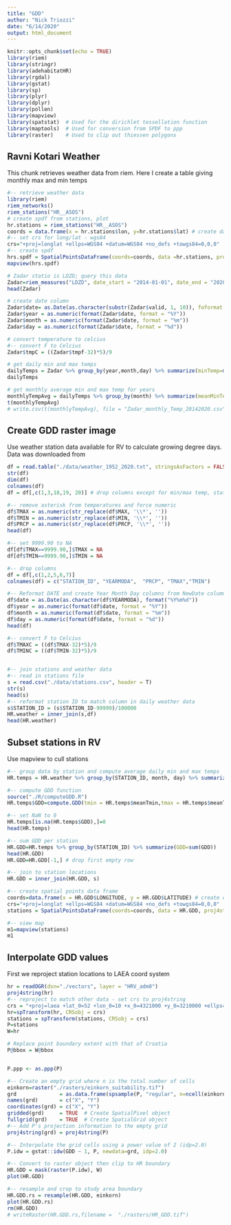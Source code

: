 ```yaml
---
title: "GDD"
author: "Nick Triozzi"
date: "6/14/2020"
output: html_document
---
```


```r
knitr::opts_chunk$set(echo = TRUE)
library(riem)
library(stringr)
library(adehabitatHR)
library(rgdal)
library(gstat)
library(sp)
library(plyr)
library(dplyr)
library(pollen)
library(mapview)
library(spatstat)  # Used for the dirichlet tessellation function
library(maptools)  # Used for conversion from SPDF to ppp
library(raster)    # Used to clip out thiessen polygons

```

## Ravni Kotari Weather

This chunk retrieves weather data from riem. Here I create a table giving monthly max and min temps

```r
#-- retrieve weather data
library(riem)
riem_networks()
riem_stations("HR__ASOS")
# create spdf from stations, plot
hr.stations = riem_stations("HR__ASOS")
coords = data.frame(x = hr.stations$lon, y=hr.stations$lat) # create data frame of coordinates
#-- set crs for long/lat - wgs84
crs="+proj=longlat +ellps=WGS84 +datum=WGS84 +no_defs +towgs84=0,0,0"
#-- create spdf
hrs.spdf = SpatialPointsDataFrame(coords=coords, data =hr.stations, proj4string = CRS(crs))
mapview(hrs.spdf)

# Zadar statio is LDZD; query this data
Zadar=riem_measures("LDZD", date_start = "2014-01-01", date_end = "2020-05-30")
head(Zadar)

# create date column
Zadar$date= as.Date(as.character(substr(Zadar$valid, 1, 10)), foformat = "%Y%m%d")
Zadar$year = as.numeric(format(Zadar$date, format = "%Y"))
Zadar$month = as.numeric(format(Zadar$date, format = "%m"))
Zadar$day = as.numeric(format(Zadar$date, format = "%d"))

# convert temperature to celcius
#-- convert F to Celcius
Zadar$tmpC = ((Zadar$tmpf-32)*5)/9

# get daily min and max temps
dailyTemps = Zadar %>% group_by(year,month,day) %>% summarize(minTemp=min(tmpC), maxTemp=max(tmpC))
dailyTemps

# get monthly average min and max temp for years 
monthlyTempAvg = dailyTemps %>% group_by(month) %>% summarize(meanMinTemp= mean(minTemp, na.rm=T), meanMaxTemp= mean(maxTemp, na.rm=T))
t(monthlyTempAvg)
# write.csv(t(monthlyTempAvg), file = "Zadar_monthly_Temp_20142020.csv")

```

## Create GDD raster image

Use weather station data available for RV to calculate growing degree days. Data was downloaded from 


```r
df = read.table("./data/weather_1952_2020.txt", stringsAsFactors = FALSE, header=T, na.strings=c('99999','99999.9','999.9','99.9'), sep = ",")
str(df)
dim(df)
colnames(df)
df = df[,c(1,3,18,19, 20)] # drop columns except for min/max temp, station ID, and date

#-- remove asterisk from temperatures and force numeric
df$TMAX = as.numeric(str_replace(df$MAX, '\\*', ''))
df$TMIN = as.numeric(str_replace(df$MIN, '\\*', ''))
df$PRCP = as.numeric(str_replace(df$PRCP, '\\*', ''))
head(df)

#-- set 9999.90 to NA
df[df$TMAX==9999.90,]$TMAX = NA
df[df$TMIN==9999.90,]$TMIN = NA

#-- drop columns
df = df[,c(1,2,5,6,7)]
colnames(df) = c("STATION_ID", "YEARMODA",  "PRCP", "TMAX","TMIN")

#-- Reformat DATE and create Year Month Day columns from NewDate column
df$date = as.Date(as.character(df$YEARMODA), format("%Y%m%d"))
df$year = as.numeric(format(df$date, format = "%Y"))
df$month = as.numeric(format(df$date, format = "%m"))
df$day = as.numeric(format(df$date, format = "%d"))
head(df)

#-- convert F to Celcius
df$TMAXC = ((df$TMAX-32)*5)/9
df$TMINC = ((df$TMIN-32)*5)/9


#-- join stations and weather data
#-- read in stations file
s = read.csv("./data/stations.csv", header = T)
str(s)
head(s)
#-- reformat station ID to match column in daily weather data
s$STATION_ID = (s$STATION_ID-99999)/100000
HR.weather = inner_join(s,df)
head(HR.weather)


```

## Subset stations in RV
Use mapview to cull stations
```r
#-- group data by station and compute average daily min and max temps
HR.temps = HR.weather %>% group_by(STATION_ID, month, day) %>% summarize(meanTmax = mean(TMAXC, na.rm=T, trim=0), meanTmin=mean(TMINC, na.rm=T, trim=0))

#-- compute GDD function
source("./R/computeGDD.R")
HR.temps$GDD=compute.GDD(tmin = HR.temps$meanTmin,tmax = HR.temps$meanTmax)

#-- set NaN to 0
HR.temps[is.na(HR.temps$GDD),]=0
head(HR.temps)

#-- sum GDD per station
HR.GDD=HR.temps %>% group_by(STATION_ID) %>% summarize(GDD=sum(GDD))
head(HR.GDD)
HR.GDD=HR.GDD[-1,] # drop first empty row

#-- join to station locations
HR.GDD = inner_join(HR.GDD, s)

#-- create spatial points data frame
coords=data.frame(x = HR.GDD$LONGITUDE, y = HR.GDD$LATITUDE) # create data frame of coordinates
crs="+proj=longlat +ellps=WGS84 +datum=WGS84 +no_defs +towgs84=0,0,0"
stations = SpatialPointsDataFrame(coords=coords, data = HR.GDD, proj4string = CRS(crs))

#-- view map
m1=mapview(stations)
m1

```

## Interpolate GDD values
First we reproject station locations to LAEA coord system

```r
hr = readOGR(dsn="./vectors", layer = "HRV_adm0") 
proj4string(hr)
#-- reproject to match other data - set crs to proj4string
crs = "+proj=laea +lat_0=52 +lon_0=10 +x_0=4321000 +y_0=3210000 +ellps=GRS80 +towgs84=0,0,0,0,0,0,0 +units=m +no_defs"
hr=spTransform(hr, CRSobj = crs)
stations = spTransform(stations, CRSobj = crs)
P=stations
W=hr

# Replace point boundary extent with that of Croatia
P@bbox = W@bbox


P.ppp <- as.ppp(P)

#-- Create an empty grid where n is the total number of cells
einkorn=raster("./rasters/einkorn_suitability.tif")
grd              = as.data.frame(spsample(P, "regular", n=ncell(einkorn), cellsize=500))
names(grd)       = c("X", "Y")
coordinates(grd) = c("X", "Y")
gridded(grd)     = TRUE  # Create SpatialPixel object
fullgrid(grd)    = TRUE  # Create SpatialGrid object
#-- Add P's projection information to the empty grid
proj4string(grd) = proj4string(P)

#-- Interpolate the grid cells using a power value of 2 (idp=2.0)
P.idw = gstat::idw(GDD ~ 1, P, newdata=grd, idp=2.0)

#-- Convert to raster object then clip to HR boundary
HR.GDD = mask(raster(P.idw), W)
plot(HR.GDD)

#-- resample and crop to study area boundary
HR.GDD.rs = resample(HR.GDD, einkorn)
plot(HR.GDD.rs)
rm(HR.GDD)
# writeRaster(HR.GDD.rs,filename =  "./rasters/HR_GDD.tif")

```

